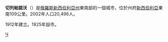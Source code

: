 {{coord|54|13|N|83|22|E|display=title}}
'''切列帕諾沃'''（{{lang-ru|Черепа́ново}}）是[[俄羅斯|俄羅斯]][[新西伯利亞州|新西伯利亞州]]東南部的一個城市，位於州府[[新西伯利亞|新西伯利亞]]東南109公里。2002年人口20,496人。

1912年建立。1925年設市。

{{Cities and towns in Novosibirsk Oblast}}
[[Category:新西伯利亞州城市|Ч]]